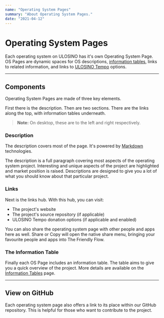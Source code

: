 ```yaml
---
name: "Operating System Pages"
summary: "About Operating System Pages."
date: "2021-04-12"
---
```


# Operating System Pages

Each operating system on ULOSINO has it's own Operating System Page. OS Pages are dynamic spaces for OS descriptions, [information tables](/docs/pages/informationtables), links to related information, and links to [ULOSINO Tempo](/docs/tempo) options.

---

## Components

Operating System Pages are made of three key elements.

First there is the description. Then are two sections. There are the links along the top, with information tables underneath.

> **Note:** On desktop, these are to the left and right respectively.

### Description

The description covers most of the page. It's powered by [Markdown](https://en.wikipedia.org/wiki/Markdown) technologies.

The description is a full paragraph covering most aspects of the operating system project. Interesting and unique aspects of the project are highlighted and market position is raised. Descriptions are designed to give you a lot of what you should know about that particular project.

### Links

Next is the links hub. With this hub, you can visit:

- The project's website
- The project's source repository (if applicable)
- ULOSINO Tempo donation options (if applicable and enabled)

You can also share the operating system page with other people and apps here as well. Share or Copy will open the native share menu, bringing your favourite people and apps into The Friendly Flow.

### The Information Table

Finally each OS Page includes an information table. The table aims to give you a quick overview of the project. More details are available on the [Information Tables](/docs/pages/informationtables) page.

---

## View on GitHub

Each operating system page also offers a link to its place within our GitHub repository. This is helpful for those who want to contribute to the project.
